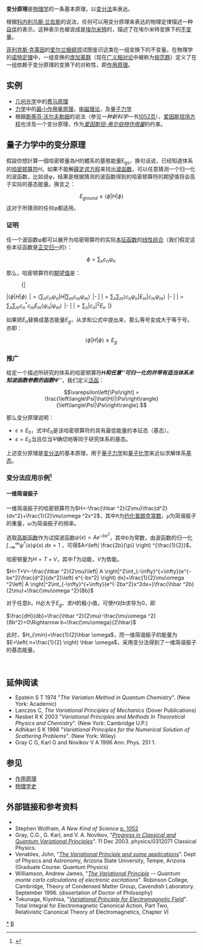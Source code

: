 {{NoteTA|G1=物理學}}
'''变分原理'''是[[物理学|物理学]]的一条基本原理，以[[变分法|变分法]]来表达。 

根据[[科内利乌斯·兰佐斯|科内利乌斯·兰佐斯]]的说法，任何可以用变分原理来表达的物理定律描述一种[[自伴算子|自伴]]的表示。这种表示也被说成是[[埃尔米特算子|埃尔米特]]的，描述了在埃尔米特变换下的[[不变量|不变量]]。 

[[菲利克斯·克莱因|菲利克斯·克莱因]]的[[爱尔兰根纲领|爱尔兰根纲领]]试图鉴识这类在一组变换下的不变量。在物理学的[[诺特定理|诺特定理]]中，一组变换的[[庞加莱群|庞加莱群]]（现在[[广义相对论|广义相对论]]中被称为[[规范群|规范群]]）定义了在一组依赖于变分原理的变换下的对称性，即[[作用量|作用原理]]。

==实例==

* [[几何光学|几何光学]]中的[[费马原理|费马原理]]
* [[力学|力学]]中的[[最小作用量原理|最小作用量原理]]，[[电磁理论|电磁理论]]，及[[量子力学|量子力学]]
* 根据[[斯蒂芬·沃尔夫勒姆|斯蒂芬·沃尔夫勒姆]]的说法（参见''一种新科学''一书[http://www.wolframscience.com/nksonline/page-1052 1052页]{{Wayback|url=http://www.wolframscience.com/nksonline/page-1052 |date=20070927195028 }}），[[爱因斯坦场方程|爱因斯坦场方程]]也涉及一个变分原理，作为''[[爱因斯坦-希尔伯特作用量|爱因斯坦-希尔伯特作用量]]''的约束。

==量子力学中的变分原理==

假設你想計算一個哈密顿量為''H''的體系的基態能量E<sub>gs</sub>，换句话说，已经知道体系的[[哈密顿算符|哈密顿算符]]''H''。如果不能解[[薛定谔方程|薛定谔方程]]来找出[[波函数|波函数]]，可以任意猜测一个归一化的波函数，比如说φ，结果是根据猜测的波函数得到的哈密顿算符的期望值将会高于实际的基态能量。换言之：
:<math>E_{ground} \le \left\langle\phi|H|\phi\right\rangle </math>
这对于所猜测的任何φ都适用。

===证明===

任一个波函数φ都可以展开为哈密顿算符的实际[[本征函数|本征函数]]的[[线性组合|线性组合]]（我们假定这些本征函数是[[正交归一|正交归一]]的）：
:<math>\phi = \sum_{n} c_{n}\psi_{n} \,</math>

那么，哈密顿算符的[[期望值|期望值]]是：
:{|
|<math>\left\langle\phi|H|\phi\right\rangle \, </math>
|<math> = \left\langle\sum_{n}c_{n}\psi_{n}|H|\sum_{m}c_{m}\psi_{m}\right\rangle \,</math>
|-
|
|<math> = \sum_{n}\sum_{m}\left\langle c_{n}\psi_{n}|E_{m}|c_{m}\psi_{m}\right\rangle \,</math>
|-
|
|<math> = \sum_{n}\sum_{m}c_{n}^*c_{m}E_{m}\left\langle\psi_{n}|\psi_{m}\right\rangle \,</math>
|-
|
|<math> = \sum_{n} |c_{n}|^2 E_{n} \,</math>
|}

如果把<math>E_{n}</math>替换成基态能量<math>E_{g}</math>，从求和公式中提出来，那么等号变成大于等于号。亦即：
:<math>\left\langle\phi|H|\phi\right\rangle \ge E_{g} \,</math>

===推广===

给定一个描述所研究的体系的哈密顿算符'''''H'''''和''任意''可归一化的并带有适当体系未知波函数参数的函数'''''Ψ'''''，我们定义[[泛函|泛函]]：

:<math> \varepsilon\left[\Psi\right] = \frac{\left\langle\Psi|\hat{H}|\Psi\right\rangle}{\left\langle\Psi|\Psi\right\rangle}.</math>

那么变分原理说明：
* <math>\varepsilon \geq E_0</math>，式中<math>E_0</math>是该哈密顿算符的具有最低能量的本征态（基态）。
* <math>\varepsilon = E_0</math>当且仅当<math>\Psi</math>确切地等同于研究体系的基态。

上述变分原理是[[变分法|变分法]]的基本原理，用于[[量子力学|量子力学]]和[[量子化学|量子化学]]来近似求解体系[[基态|基态]]。

=== 变分法应用示例<ref>{{Cite book|chapter=第7章；变分原理|url=https://www.worldcat.org/oclc/503192483|publisher=机械工业出版社|date=2009|location=Beijing|isbn=9787111278771|oclc=503192483|last=, David J.|last2=Hu, Xing.Li, Yuxiao.|last3=|last4=|last5=|last6=|title=量子力学概论|first=Griffiths|year=|pages=192-193}}</ref>{{rp|192-193}} ===

==== 一维简谐振子 ====
一维简谐振子的哈密顿算符为<math>H=-\frac{\hbar ^2}{2\mu}\frac{d^2}{dx^2}+\frac{1}{2}\mu\omega ^2x^2</math>，其中<math>\hbar</math>为[[约化普朗克常数|约化普朗克常数]]，<math>\mu</math>为简谐振子的重量，<math>\omega</math>为简谐振子的频率。

选取[[高斯函数|高斯函数]]作为试探波函数<math>\psi \left( x \right) =Ae^{-bx^2}</math>，其中<math>b</math>为常数，由波函数的归一化<math>\int_{ - \infty}^{\infty} \psi^*(x)\psi(x)\ dx=1</math> ，可得<math>A=\left( \frac{2b}{\pi} \right) ^{\frac{1}{2}}</math>，

哈密顿量为<math>H=T+V</math>，其中<math>T</math>为动能，<math>V</math>为势能。

<math>H=T+V=-\frac{\hbar ^2}{2\mu}\left| A \right|^2\int_{-\infty}^{+\infty}{e^{-bx^2}\frac{d^2}{dx^2}\left( e^{-bx^2} \right) dx}+\frac{1}{2}\mu\omega ^2\left| A \right|^2\int_{-\infty}^{+\infty}{e^{-2bx^2}x^2dx=}\frac{\hbar ^2b}{2\mu}+\frac{\mu\omega ^2}{8b}</math>

对于任意<math>b</math>，<math>H</math>必大于<math>E_g</math>，求<math>H</math>的极小值，可使<math>H</math>对<math>b</math>求导为<math>0</math>，即

<math>\frac{dH}{db}=\frac{\hbar ^2}{2\mu}-\frac{\mu\omega ^2}{8b^2}=0\Rightarrow b=\frac{\mu\omega}{2\hbar}</math>

此时，<math>H_{\min}=\frac{1}{2}\hbar \omega </math>，而一维简谐振子的能量为<math>E=\left( n+\frac{1}{2} \right) \hbar \omega </math>，采用变分法得到了一维简谐振子的基态能量。

<br />

==延伸阅读==

* Epstein S T 1974 "''The Variation Method in Quantum Chemistry''". (New York: Academic)
* Lanczos C, ''The Variational Principles of Mechanics'' (Dover Publications)
* Nesbet R K 2003 "''Variational Principles and Methods In Theoretical Physics and Chemistry''". (New York: Cambridge U.P.)
* Adhikari S K 1998 "''Variational Principles for the Numerical Solution of Scattering Problems''". (New York: Wiley)
* Gray C G, Karl G and Novikov V A 1996 Ann. Phys. 251 1.

==参见==

* [[作用量|作用原理]]
* [[物理学史|物理学史]]

==外部链接和参考资料==
*{{cite book | author=Griffiths, David J.|title=Introduction to Quantum Mechanics (2nd ed.) | publisher=Prentice Hall |year=2004 |id=ISBN 013805326X}}
* Stephen Wolfram, ''A New Kind of Science'' [http://www.wolframscience.com/nksonline/page-1052 p. 1052]{{Wayback|url=http://www.wolframscience.com/nksonline/page-1052 |date=20070927195028 }}
* Gray, C.G., G. Karl, and V. A. Novikov, "''[http://arxiv.org/abs/physics/0312071 Progress in Classical and Quantum Variational Principles]{{Wayback|url=http://arxiv.org/abs/physics/0312071 |date=20151019124317 }}''". 11 Dec 2003. physics/0312071 Classical Physics.
* Venables, John, "''[http://venables.asu.edu/quant/varprin.html The Variational Principle and some applications]{{Wayback|url=http://venables.asu.edu/quant/varprin.html |date=20150926212853 }}''". Dept of Physics and Astronomy, Arizona State University, Tempe, Arizona (Graduate Course: Quantum Physics)
* Williamson, Andrew James, "''[http://www.tcm.phy.cam.ac.uk/~ajw29/thesis/node15.html The Variational Principle]{{Wayback|url=http://www.tcm.phy.cam.ac.uk/~ajw29/thesis/node15.html |date=20040813170851 }} -- Quantum monte carlo calculations of electronic excitations''". Robinson College, Cambridge,  Theory of Condensed Matter Group, Cavendish Laboratory. September 1996. (dissertation of Doctor of Philosophy)
* Tokunaga, Kiyohisa, "''[https://web.archive.org/web/20081003102601/http://www.d3.dion.ne.jp/~kiyohisa/tieca/26.htm Variational Principle for Electromagnetic Field]''". Total Integral for Electromagnetic Canonical Action, Part Two, Relativistic Canonical Theory of Electromagnetics, Chapter VI



[[Category:变分法|*]]
[[Category:理论物理|B]]